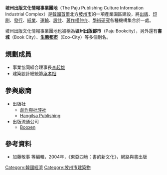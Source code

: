'''坡州出版文化情報事業團地'''（The Paju Publishing Culture Information Industrial Complex）是[[韓國|韓國]][[首爾|首爾]]北方[[坡州市|坡州市]]的一項產業園區建設，將[[出版|出版]]、[[印刷|印刷]]、[[發行|發行]]、[[紙業|紙業]]、[[運輸|運輸]]、[[設計|設計]]、[[著作權仲介|著作權仲介]]、[[學術研究|學術研究]]各種機構集合於一處。

坡州出版文化情報事業團地也被稱為'''坡州出版都市'''（Paju Bookcity），另外還有'''書城'''（Book City）、'''[[生态城|生態都市]]'''（Eco-City）等多個別名。

==規劃成員==
*事業協同組合理事長[[李起雄|李起雄]]
*建築設計總統籌[[承孝相|承孝相]]

==參與廠商==
*出版社
**[[創作與批評社|創作與批評社]]
**[[Hangilsa_Publishing|Hangilsa Publishing]]
*出版流通公司
**[[Booxen|Booxen]]

==參考資料==
*加藤敬事 等編輯，2004年，《東亞四地：書的新文化》，網路與書出版

[[Category:韓國經濟|Category:韓國經濟]]
[[Category:坡州市建築物|Category:坡州市建築物]]